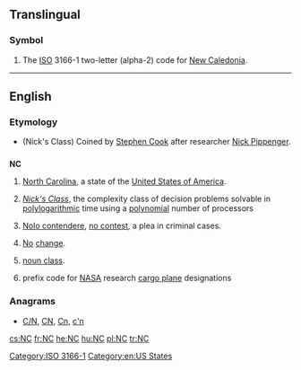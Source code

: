 {{also|N.C.|nC|.nc}}
==Translingual==

===Symbol===
{{head|mul|symbol}}

# The [[ISO]] 3166-1 two-letter (alpha-2) code for [[New Caledonia]].

[[Category:ISO 3166-1]]
----

==English==

===Etymology===
* (Nick's Class) Coined by [[w:Stephen Cook|Stephen Cook]] after researcher [[w:Nick Pippenger|Nick Pippenger]].

==={{abbreviation}}===
'''NC'''

# {{US}} [[North Carolina]], a state of the [[United States of America]].
# {{computing theory}} ''[[w:NC (complexity)|Nick's Class]]'', the complexity class of decision problems solvable in [[polylogarithmic]] time using a [[polynomial]] number of processors
# {{legal}} [[nolo contendere|Nolo contendere]], [[no contest]], a plea in criminal cases.
# [[no|No]] [[change]].
# {{linguistics}} [[noun class]].
# {{US}}{{aviation}} prefix code for [[NASA]] research [[cargo plane]] designations

===Anagrams===
* [[C/N#English|C/N]], [[CN#English|CN]], [[Cn#English|Cn]], [[c'n#English|c'n]]

[[Category:en:US States]]

[[cs:NC]]
[[fr:NC]]
[[he:NC]]
[[hu:NC]]
[[pl:NC]]
[[tr:NC]]